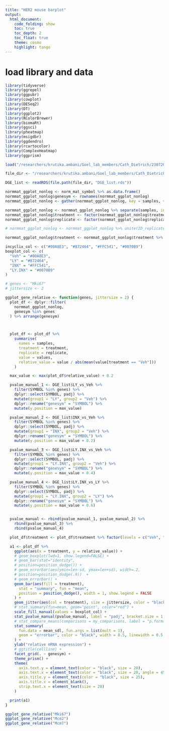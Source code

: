 ```yaml
---
title: "HER2 mouse barplot"
output:
  html_document:
    code_folding: show
    toc: true
    toc_depth: 2
    toc_float: true
    theme: cosmo
    highlight: tango
---
```


# load library and data

```r
library(tidyverse)
library(ggrepel)
library(ggpubr)
library(cowplot)
library(DESeq2)
library(DT)
library(ggplot2)
library(RColorBrewer)
library(biomaRt)
library(ggsci)
library(pheatmap)
library(msigdbr)
library(ggdendro)
library(rcartocolor)
library(ComplexHeatmap)
library(ggprism)
```

```r
load("/researchers/krutika.ambani/Goel_lab_members/Cath_Dietrich/230720_ABEMA_ARC_COMBO_VEH_primary_mouse_tumour_upfront/R_analysis/1.QC_prep/data/RData/prep.RData")
```

```r
file_dir <- "/researchers/krutika.ambani/Goel_lab_members/Cath_Dietrich/230720_ABEMA_ARC_COMBO_VEH_primary_mouse_tumour_upfront/R_analysis/3.DGE/data/rds"

DGE_list <- readRDS(file.path(file_dir, "DGE_list.rds"))
```



```r
normmat_ggplot_nonlog <- norm_mat_symbol %>% as.data.frame()
normmat_ggplot_nonlog$genesym <- rownames(normmat_ggplot_nonlog)
normmat_ggplot_nonlog <- gather(normmat_ggplot_nonlog, key = samples, value = values, -genesym)

normmat_ggplot_nonlog <- normmat_ggplot_nonlog %>% separate(samples, into = c("treatment", "mouse", "replicate"), sep = "_", remove = FALSE)
normmat_ggplot_nonlog$treatment <- factor(normmat_ggplot_nonlog$treatment)
normmat_ggplot_nonlog$replicate <- factor(normmat_ggplot_nonlog$replicate)

# normmat_ggplot_nonlog <- normmat_ggplot_nonlog %>% unite(ID_replicate, ID, replicate, remove = FALSE)

normmat_ggplot_nonlog$treatment <- normmat_ggplot_nonlog$treatment %>% factor(levels = c("Veh", "LY", "INX", "LY.INX"))
```


```r
incyclix_col <- c("#00A8E3", "#872464", "#FFC541", "#0070B9")
boxplot_col <- c(
  "Veh" = "#00A8E3",
  "LY" = "#872464",
  "INX" = "#FFC541",
  "LY.INX" = "#0070B9"
)
```



```r
# genes <- "Mki67"
# jittersize <- 2

ggplot_gene_relative <- function(genes, jittersize = 2) {
  plot_df <- dplyr::filter(
    normmat_ggplot_nonlog,
    genesym %in% genes
  ) %>% arrange(genesym)



  plot_df <- plot_df %>%
    summarise(
      names = samples,
      treatment = treatment,
      replicate = replicate,
      value = values,
      relative_value = value / abs(mean(value[treatment == "Veh"]))
    )

  max_value <- max(plot_df$relative_value) + 0.2

  pvalue_manual_1 <- DGE_list$LY_vs_Veh %>%
    filter(SYMBOL %in% genes) %>%
    dplyr::select(SYMBOL, padj) %>%
    mutate(group1 = "LY", group2 = "Veh") %>%
    dplyr::rename("genesym" = "SYMBOL") %>%
    mutate(y.position = max_value)

  pvalue_manual_2 <- DGE_list$INX_vs_Veh %>%
    filter(SYMBOL %in% genes) %>%
    dplyr::select(SYMBOL, padj) %>%
    mutate(group1 = "INX", group2 = "Veh") %>%
    dplyr::rename("genesym" = "SYMBOL") %>%
    mutate(y.position = max_value + 0.2)

  pvalue_manual_3 <- DGE_list$LY.INX_vs_Veh %>%
    filter(SYMBOL %in% genes) %>%
    dplyr::select(SYMBOL, padj) %>%
    mutate(group1 = "LY.INX", group2 = "Veh") %>%
    dplyr::rename("genesym" = "SYMBOL") %>%
    mutate(y.position = max_value + 0.4)

  pvalue_manual_4 <- DGE_list$LY.INX_vs_LY %>%
    filter(SYMBOL %in% genes) %>%
    dplyr::select(SYMBOL, padj) %>%
    mutate(group1 = "LY.INX", group2 = "LY") %>%
    dplyr::rename("genesym" = "SYMBOL") %>%
    mutate(y.position = max_value + 0.6)


  pvalue_manual <- rbind(pvalue_manual_1, pvalue_manual_2) %>%
    rbind(pvalue_manual_3) %>%
    rbind(pvalue_manual_4)

  plot_df$treatment <- plot_df$treatment %>% factor(levels = c("Veh", "LY", "INX", "LY.INX"))

  a1 <- plot_df %>%
    ggplot(aes(x = treatment, y = relative_value)) +
    # geom_boxplot(lwd=1, show.legend=FALSE) +
    # geom_bar(stat="identity",
    # position=position_dodge()) +
    # geom_errorbar(aes(ymin=len-sd, ymax=len+sd), width=.2,
    # position=position_dodge(.9))  +
    # geom_errorbar() +
    geom_bar(aes(fill = treatment),
      stat = "summary", fun = "mean",
      position = position_dodge(), width = 1, show.legend = FALSE
    ) +
    geom_jitter(aes(col = treatment), size = jittersize, color = "black", stroke = 3) +
    # stat_summary(fun=mean, geom="point", color="red") +
    scale_fill_manual(values = boxplot_col) +
    stat_pvalue_manual(pvalue_manual, label = "padj", bracket.size = 1.5) +
    # stat_compare_means(comparisons = my_comparisons, label = "p.format", method = "t.test", bracket.size = 1.5) +
    stat_summary(
      fun.data = mean_sdl, fun.args = list(mult = 1),
      geom = "errorbar", color = "black", width = 0.5, linewidth = 0.5
    ) +
    ylab("relative mRNA expression") +
    # ggtitle(cellline) +
    facet_grid(. ~ genesym) +
    theme_prism() +
    theme(
      axis.text.y = element_text(color = "black", size = 20),
      axis.text.x = element_text(color = "black", size = 20, angle = 45, hjust = 1, vjust = 1),
      axis.title.y = element_text(color = "black", size = 25),
      axis.title.x = element_blank(),
      strip.text.x = element_text(size = 20)
    )

  print(a1)
}
```

```r
ggplot_gene_relative("Mki67")
ggplot_gene_relative("Mcm2")
ggplot_gene_relative("Mcm7")
```
